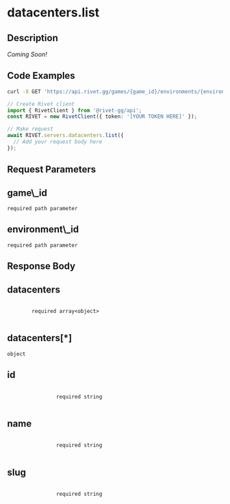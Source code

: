 
# datacenters.list

## Description

_Coming Soon!_

## Code Examples

<CodeGroup title='Request' tag='GET' label='https://api.rivet.gg/games/{game_id}/environments/{environment_id}/datacenters'>

```bash {{ "title": "cURL" }}
curl -X GET 'https://api.rivet.gg/games/{game_id}/environments/{environment_id}/datacenters'
```

```ts
// Create Rivet client
import { RivetClient } from '@rivet-gg/api';
const RIVET = new RivetClient({ token: '[YOUR TOKEN HERE]' });

// Make request
await RIVET.servers.datacenters.list({
  // Add your request body here
});
```

</CodeGroup>

## Request Parameters

<div className="property ml-4">
<div className="flex flex-row items-center my-2">
<h2 className="text-lg font-bold text-cream-50 m-0">game\_id</h2><code className="m-0 ml-4 pb-0 pt-0.5 text-cream-500"><span className="font-normal text-cream-600">required</span> path parameter</code>
</div>

</div>
<div className="property ml-4">
<div className="flex flex-row items-center my-2">
<h2 className="text-lg font-bold text-cream-50 m-0">environment\_id</h2><code className="m-0 ml-4 pb-0 pt-0.5 text-cream-500"><span className="font-normal text-cream-600">required</span> path parameter</code>
</div>

</div>

## Response Body

<div className='properties '>
  <div className='property ml-4'>
    <div className='my-2 flex flex-row items-center'>
      <h2 className='m-0 text-lg font-bold text-cream-50'>datacenters</h2>
      <code className='m-0 ml-4 pb-0 pt-0.5 text-cream-500'>
        <span className='font-normal text-cream-600'>required</span> array&lt;object&gt;
      </code>
    </div>
    <div className='array-items ml-2 pl-2'>
      <div className='property ml-4'>
        <div className='my-2 flex flex-row items-center'>
          <h2 className='m-0 text-lg font-bold text-cream-50'>datacenters[*]</h2>
          <code className='m-0 ml-4 pb-0 pt-0.5 text-cream-500'>object</code>
        </div>
        <div className='properties ml-2 border-l-2 border-cream-700 pl-2'>
          <div className='property ml-4'>
            <div className='my-2 flex flex-row items-center'>
              <h2 className='m-0 text-lg font-bold text-cream-50'>id</h2>
              <code className='m-0 ml-4 pb-0 pt-0.5 text-cream-500'>
                <span className='font-normal text-cream-600'>required</span> string
              </code>
            </div>
          </div>
          <div className='property ml-4'>
            <div className='my-2 flex flex-row items-center'>
              <h2 className='m-0 text-lg font-bold text-cream-50'>name</h2>
              <code className='m-0 ml-4 pb-0 pt-0.5 text-cream-500'>
                <span className='font-normal text-cream-600'>required</span> string
              </code>
            </div>
          </div>
          <div className='property ml-4'>
            <div className='my-2 flex flex-row items-center'>
              <h2 className='m-0 text-lg font-bold text-cream-50'>slug</h2>
              <code className='m-0 ml-4 pb-0 pt-0.5 text-cream-500'>
                <span className='font-normal text-cream-600'>required</span> string
              </code>
            </div>
          </div>
        </div>
      </div>
    </div>
  </div>
</div>
